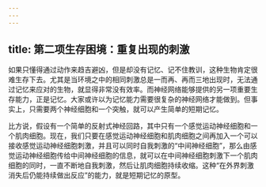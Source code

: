 ```yaml
---
---
---
```

title: 第二项生存困境：重复出现的刺激
---




如果只懂得通过动作来趋吉避凶，但是却没有记忆、记不住教训，这种生物肯定很难生存下去。尤其是当环境之中的相同刺激总是一而再、再而三地出现时，无法通过记忆来应对的生物，就显得非常没有效率。而神经网络能够提供的另一项重要生存能力，正是记忆。大家或许以为记忆能力需要很复杂的神经网络才能做到。但事实上，只需要两个神经细胞和一个突触，就可以产生简单的短期记忆。

比方说，假设有一个简单的反射式神经回路，其中只有一个感觉运动神经细胞和一个肌肉细胞。现在，我们只要在感觉运动神经细胞和肌肉细胞之间再加入一个可以接收感觉运动神经细胞刺激，并且可以同时自我刺激的“中间神经细胞”，那么由感觉运动神经细胞传给中间神经细胞的信息，就可以在中间神经细胞刺激下一个肌肉细胞的同时，一直不断地自我刺激，然后让肌肉细胞持续收缩。这种“在外界刺激消失后仍能持续做出反应”的能力，就是短期记忆的原型。